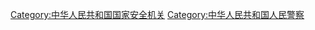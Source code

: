 {{Catmore|中华人民共和国人民警察#国家安全机关人民警察}}

[[Category:中华人民共和国国家安全机关|Category:中华人民共和国国家安全机关]]
[[Category:中华人民共和国人民警察|Category:中华人民共和国人民警察]]
